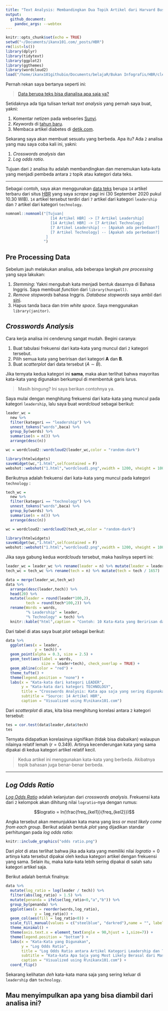 ```yaml
---
title: "Text Analysis: Membandingkan Dua Topik Artikel dari Harvard Business Review"
output: 
  github_document:
    pandoc_args: --webtex
---
```


```r
knitr::opts_chunk$set(echo = TRUE)
setwd("~/Documents/ikanx101.com/_posts/HBR")
rm(list=ls())
library(dplyr)
library(tidytext)
library(ggplot2)
library(ggthemes)
library(wordcloud2)
load("/home/ikanx101githubio/Documents/belajaR/Bukan Infografis/HBR/clean.rda")
```

Pernah rekan saya bertanya seperti ini:

> [Data berupa teks bisa dianalisa apa saja ya?](https://ikanx101.com/blog/QnA-1/#pertanyaan-9)

Setidaknya ada tiga tulisan terkait _text analysis_ yang pernah saya buat, yakni:

1. Komentar netizen pada webseries [Sunyi](https://ikanx101.com/blog/blog-posting-sunyi/).
1. _Keywords_ di [tahun baru](https://ikanx101.com/blog/tahun-baru/).
1. Membaca artikel diabetes di [detik.com](https://passingthroughresearcher.wordpress.com/2019/08/15/menelusuri-pencarian-keyword-diabetes-mellitus-di-detikhealth/).

Sekarang saya akan membuat sesuatu yang berbeda. Apa itu? Ada `2` analisa yang mau saya coba kali ini, yakni:

1. _Crosswords analysis_ dan
1. _Log odds ratio_.

Tujuan dari `2` analisa itu adalah membandingkan dan menemukan kata-kata yang menjadi pembeda antara `2` topik atau kategori data teks.

---

Sebagai contoh, saya akan menggunakan [data teks](https://github.com/ikanx101/belajaR/blob/master/Bukan%20Infografis/HBR/clean.rda) berupa `14` artikel terbaru dari situs [HBR](https://hbr.org/) yang saya _scrape_ pagi ini (30 September 2020 pukul 10.30 WIB). `14` artikel tersebut terdiri dari `7` artikel dari kategori `leadership` dan `7` artikel dari kategori `technology`.

```r
nomnoml::nomnoml("[Tujuan|
                    [14 Artikel HBR] -> [7 Artikel Leadership]
                    [14 Artikel HBR] -> [7 Artikel Technology]
                    [7 Artikel Leadership] -- [Apakah ada perbedaan?]
                    [7 Artikel Technology] -- [Apakah ada perbedaan?]
                  ]
                 ")
```

## Pre Processing Data

Sebelum jauh melakukan analisa, ada beberapa langkah _pre processing_ yang saya lakukan:

1. _Stemming_: Yakni mengubah kata menjadi bentuk dasarnya di Bahasa Inggris. Saya membuat _function_ dari `library(hunspell)`.
1. _Remove stopwords_ bahasa Inggris. _Database_ _stopwords_ saya ambil dari [sini](https://raw.githubusercontent.com/stopwords-iso/stopwords-en/master/stopwords-en.txt).
1. Hapus tanda baca dan _trim white space_. Saya menggunakan `library(janitor)`.

## _Crosswords Analysis_

Cara kerja analisa ini cenderung sangat mudah. Begini caranya:

1. Buat tabulasi frekuensi dari kata-kata yang muncul dari `2` kategori tersebut.
1. Pilih semua kata yang beririsan dari kategori __A__ dan __B__.
1. Buat _scatterplot_ dari data tersebut $(A \sim B)$.

Jika ternyata kedua kategori ini __sama__, maka akan terlihat bahwa mayoritas kata-kata yang digunakan berkumpul di membentuk garis lurus.

> Masih bingung? Ini saya berikan contohnya ya.

Saya mulai dengan menghitung frekuensi dari kata-kata yang muncul pada kategori `leadership`, lalu saya buat _wordcloud_ sebagai berikut:

```r
leader_wc = 
  new %>% 
  filter(kategori == "leadership") %>% 
  unnest_tokens("words",baca) %>% 
  group_by(words) %>% 
  summarise(n = n()) %>% 
  arrange(desc(n))

wc = wordcloud2::wordcloud2(leader_wc,color = "random-dark")

library(htmlwidgets)
saveWidget(wc,"1.html",selfcontained = F)
webshot::webshot("1.html","wordcloud1.png",vwidth = 1200, vheight = 1000, delay = 40)
```

Berikutnya adalah frekuensi dari kata-kata yang muncul pada kategori `technology` :

```r
tech_wc = 
  new %>% 
  filter(kategori == "technology") %>% 
  unnest_tokens("words",baca) %>% 
  group_by(words) %>% 
  summarise(n = n()) %>% 
  arrange(desc(n))

wc = wordcloud2::wordcloud2(tech_wc,color = "random-dark")

library(htmlwidgets)
saveWidget(wc,"1.html",selfcontained = F)
webshot::webshot("1.html","wordcloud2.png",vwidth = 1200, vheight = 1000, delay = 40)
```

Jika saya gabung kedua _wordclouds_ tersebut, maka hasilnya seperti ini:

```r
leader_wc = leader_wc %>% rename(leader = n) %>% mutate(leader = leader / 1559)
tech_wc = tech_wc %>% rename(tech = n) %>% mutate(tech = tech / 1657)

data = merge(leader_wc,tech_wc)
data %>% 
  arrange(desc(leader,tech)) %>% 
  head(20) %>% 
  mutate(leader = round(leader*100,2),
         tech = round(tech*100,2)) %>% 
  rename(Words = words,
         "% Leadership" = leader,
         "% Technology" = tech) %>% 
  knitr::kable("html",caption = "Contoh: 10 Kata-Kata yang Beririsan dari 2 Kategori")
```

Dari tabel di atas saya buat _plot_ sebagai berikut:

```r
data %>% 
  ggplot(aes(x = leader,
             y = tech)) +
  geom_point(alpha = 0.3, size = 2.5) +
  geom_text(aes(label = words,
                size = leader+tech), check_overlap = TRUE) +
  geom_abline(color = "red") +
  theme_tufte() +
  theme(legend.position = "none") +
  labs(x = "Kata-kata dari kategori LEADER",
       y = "Kata-kata dari kategori TECHNOLOGY",
       title = "Crosswords Analysis: Kata apa saja yang sering digunakan oleh dua kategori ini?",
       subtitle = "Source: 14 Artikel HBR",
       caption = "Visualized using R\nikanx101.com")

```

Dari _scatterplot_ di atas, kita bisa menghitung korelasi antara `2` kategori tersebut:

```r
tes = cor.test(data$leader,data$tech)
tes
```

Ternyata didapatkan korelasinya signifikan (tidak bisa diabaikan) walaupun nilainya relatif lemah $(r = 0.349)$. Artinya kecenderungan kata yang sama dipakai di kedua kategori artikel relatif kecil.

> Kedua artikel ini menggunakan kata-kata yang berbeda. Akibatnya topik bahasan juga benar-benar berbeda.

---

## _Log Odds Ratio_

[_Log Odds Ratio_](https://en.wikipedia.org/wiki/Odds_ratio#:~:text=The%20logarithm%20of%20the%20odds,%2F27%20maps%20to%20%E2%88%923.296.) adalah kelanjutan dari _crosswords analysis_. Frekuensi kata dari `2` kelompok akan dihitung nilai `logratio`-nya dengan rumus: 

$$logratio = ln(\frac{freq_{kel1}}{freq_{kel2}})$$

Angka tersebut akan menunjukkan kata mana yang _less or most likely come from each group_. Berikut adalah bentuk _plot_ yang dijadikan standar perhitungan pada _log odds ratio_:

```r
knitr::include_graphics("odds ratio.png")
```

Dari _plot_ di atas terlihat bahwa jika ada kata yang memiliki nilai $logratio=0$ artinya kata tersebut dipakai oleh kedua kategori artikel dengan frekuensi yang sama. Selain itu, maka kata-kata lebih sering dipakai di salah satu kategori artikel saja.

Berikut adalah bentuk finalnya:

```r
data %>% 
  mutate(log_ratio = log(leader / tech)) %>% 
  filter(abs(log_ratio) > 1.5) %>% 
  mutate(penanda = ifelse(log_ratio<0,"a","b")) %>% 
  group_by(penanda) %>% 
  ggplot(aes(x = reorder(words,log_ratio),
             y = log_ratio)) +
  geom_col(aes(fill = log_ratio<0)) +
  scale_fill_manual(values = c("steelblue", "darkred"),name = "", labels = c("Leader", "Tech")) +
  theme_minimal() +
  theme(axis.text.x = element_text(angle = 90,hjust = 1,size=7)) +
  theme(legend.position = "bottom") +
  labs(x = "Kata-Kata yang Digunakan",
       y = "Log Odds Ratio",
       title = "Log Odds Ratio antara Artikel Kategori Leadership dan Technology",
       subtitle = "Kata-kata Apa Saja yang Most Likely Berasal dari Masing-masing Kategori?\nSource: 14 Artikel HBR",
       caption = "Visualized using R\nikanx101.com") +
  coord_flip()
```

Sekarang kelihatan _deh_ kata-kata mana saja yang sering keluar di `leadership` dan `technology`. 

## Mau menyimpulkan apa yang bisa diambil dari analisa ini?